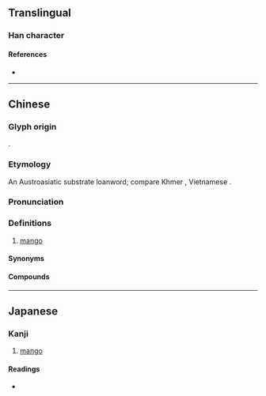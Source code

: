 {{character info/new}}
==Translingual==

===Han character===
{{Han char|rn=75|rad=木|as=13|sn=17|four=48982|canj=DTGO|ids=⿰木羨,⿰木羡}}

====References====
* {{Han ref|kx=0558.091|dkj=15707|hdz=21295.070|uh=6AA8|ud=27304|bh=ED42|bd=60738}}

----

==Chinese==
{{zh-forms|alt=榱}}

===Glyph origin===
{{Han compound|木|羨|ls=psc|c1=s|c2=p|t1=wood; tree}}.

===Etymology===
An Austroasiatic substrate loanword; compare Khmer {{m|km|ស្វាយ||mango}}, Vietnamese {{m|vi|xoài||mango}}.

===Pronunciation===
{{zh-pron
|m=shē
|c=ce1,se1
|h=pfs=sôn
|md=suông
|mn=xm,zz,kh,tp,tn,tc,sx,yl,km,hc:soāiⁿ/qz,mg:soān/lk:soǎiⁿ
|mn-t=suain7
|cat=n
}}

===Definitions===
{{zh-hanzi}}

# {{lb|zh|Hakka|Min}} [[mango]]

====Synonyms====
{{zh-dial|芒果}}

====Compounds====
{{zh-der|檨仔|番檨|香檨|肉檨|木檨|蘋果檨|生檨仔|檨仔青|土檨仔|臺灣檨|牛𡳞脬檨}}

----

==Japanese==

===Kanji===
{{ja-kanji|grade=|rs=木13}}

# [[mango]]

====Readings====
* {{ja-readings|on=[[しゃ]] (sha)|kun=[[あんら]] (anra), [[あんもら]] (anmora), [[あんまら]] (anmara), [[まんごう]] (mangō)}}